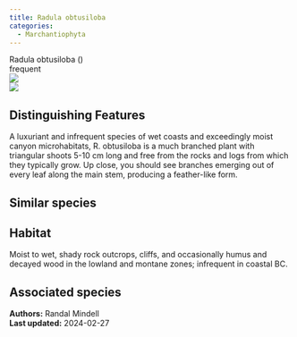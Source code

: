 ```yaml
---
title: Radula obtusiloba
categories:
  - Marchantiophyta
---
```


<div class="info-panel">
 <div class="info-top">
  <div class="taxon-scientific"><span class="taxon-name">Radula obtusiloba</span> <span class="taxon-authority"></span> <span class="taxon-family">()</span></div>
  <div class="taxon-common"></div>
 </div>
 <div class="info-bottom">
  <div class="taxon-qnd"></div>
  <div class="taxon-abundance">frequent</div>
 </div>
</div>

<div class="tab-index">
 <div class="tab-eye tab-active"><img src="../img/bryo guide eye.png"/></div>
 <div class="tab-microscope"><img src="../img/bryo guide microscope.png"/></div>
</div>

## Distinguishing Features

A luxuriant and infrequent species of wet coasts and exceedingly moist canyon microhabitats, R. obtusiloba is a much branched plant with triangular shoots 5-10 cm long and free from the rocks and logs from which they typically grow. Up close, you should see branches emerging out of every leaf along the main stem, producing a feather-like form.

## Similar species



## Habitat

Moist to wet, shady rock outcrops, cliffs, and occasionally humus and decayed wood in the lowland and  montane zones; infrequent in coastal BC.

## Associated species



<div class="taxon-footer">
 <div class="taxon-authors"><b>Authors:</b> <span>Randal Mindell</span></div>
 <div class="taxon-update"><b>Last updated:</b> <span>2024-02-27</span></div>
</div>

